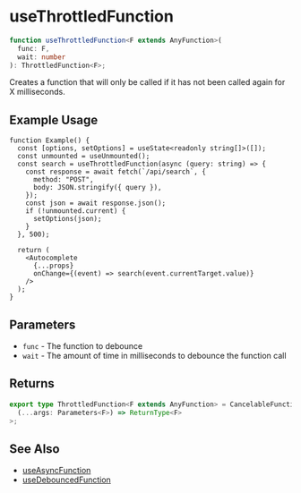 # useThrottledFunction

```ts
function useThrottledFunction<F extends AnyFunction>(
  func: F,
  wait: number
): ThrottledFunction<F>;
```

Creates a function that will only be called if it has not been called again
for X milliseconds.

## Example Usage

```tsx
function Example() {
  const [options, setOptions] = useState<readonly string[]>([]);
  const unmounted = useUnmounted();
  const search = useThrottledFunction(async (query: string) => {
    const response = await fetch(`/api/search`, {
      method: "POST",
      body: JSON.stringify({ query }),
    });
    const json = await response.json();
    if (!unmounted.current) {
      setOptions(json);
    }
  }, 500);

  return (
    <Autocomplete
      {...props}
      onChange={(event) => search(event.currentTarget.value)}
    />
  );
}
```

## Parameters

- `func` - The function to debounce
- `wait` - The amount of time in milliseconds to debounce the function call

## Returns

```ts disableScroll disableTransform
export type ThrottledFunction<F extends AnyFunction> = CancelableFunction<
  (...args: Parameters<F>) => ReturnType<F>
>;
```

## See Also

- [useAsyncFunction](./use-async-function)
- [useDebouncedFunction](./use-debounced-function)
